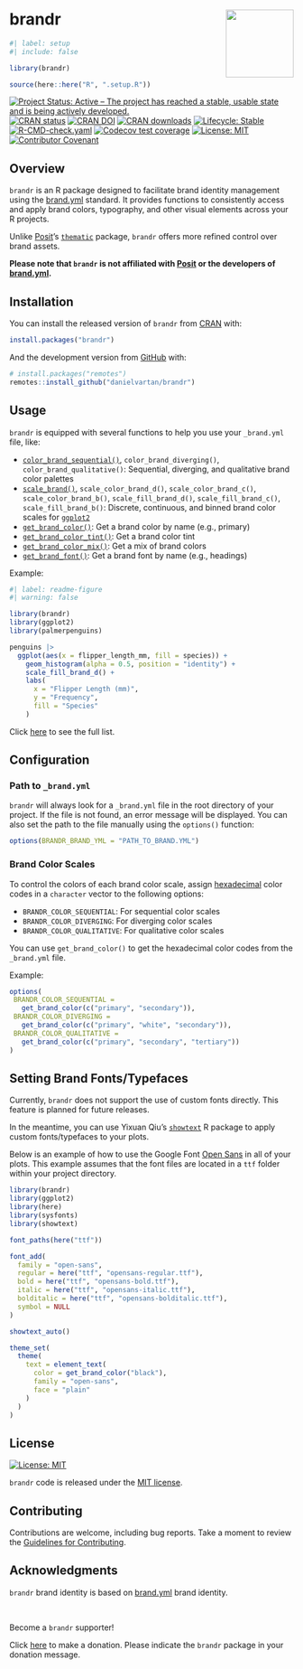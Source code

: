 # brandr <a href = "https://danielvartan.github.io/brandr/"><img src = "man/figures/logo.png" align="right" width="120" /></a>

<!-- quarto render -->

```r
#| label: setup
#| include: false

library(brandr)

source(here::here("R", ".setup.R"))
```

<!-- badges: start -->
[![Project Status: Active – The project has reached a stable, usable state and is being actively developed.](https://www.repostatus.org/badges/latest/active.svg)](https://www.repostatus.org/#active)
[![CRAN status](https://www.r-pkg.org/badges/version/brandr)](https://CRAN.R-project.org/package=brandr)
[![CRAN DOI](http://img.shields.io/badge/DOI-10.32614/CRAN.package.brandr-1284C5.svg)](https://doi.org/10.32614/CRAN.package.brandr)
[![CRAN downloads](https://cranlogs.r-pkg.org/badges/grand-total/brandr)](https://danielvartan.shinyapps.io/cran-logs/?package=brandr)
[![Lifecycle: Stable](https://img.shields.io/badge/lifecycle-stable-green.svg)](https://lifecycle.r-lib.org/articles/stages.html#stable)
[![R-CMD-check.yaml](https://github.com/danielvartan/brandr/actions/workflows/check-standard.yaml/badge.svg)](https://github.com/danielvartan/brandr/actions/workflows/check-standard.yaml)
[![Codecov test coverage](https://codecov.io/gh/danielvartan/brandr/branch/main/graph/badge.svg)](https://app.codecov.io/gh/danielvartan/brandr?branch=main)
[![License: MIT](https://img.shields.io/badge/license-MIT-green)](https://opensource.org/license/mit)
[![Contributor Covenant](https://img.shields.io/badge/Contributor%20Covenant-2.1-4baaaa.svg)](https://www.contributor-covenant.org/version/2/1/code_of_conduct/)
<!-- badges: end -->

## Overview

`brandr` is an R package designed to facilitate brand identity management using the [brand.yml](https://posit-dev.github.io/brand-yml/) standard. It provides functions to consistently access and apply brand colors, typography, and other visual elements across your R projects.

Unlike [Posit](https://posit.co/)'s [`thematic`](https://rstudio.github.io/thematic/) package, `brandr` offers more refined control over brand assets.

**Please note that `brandr` is not affiliated with [Posit](https://posit.co/) or the developers of [brand.yml](https://posit-dev.github.io/brand-yml/).**

## Installation

You can install the released version of `brandr` from [CRAN](https://CRAN.R-project.org/package=brandr) with:

```r
install.packages("brandr")
```

And the development version from [GitHub](https://github.com/) with:

```r
# install.packages("remotes")
remotes::install_github("danielvartan/brandr")
```

## Usage

`brandr` is equipped with several functions to help you use your `_brand.yml` file, like:

- [`color_brand_sequential()`](https://danielvartan.github.io/brandr/reference/color_brand_sequential.html), `color_brand_diverging()`, `color_brand_qualitative()`: Sequential, diverging, and qualitative brand color palettes
- [`scale_brand()`](https://danielvartan.github.io/brandr/reference/scale_brand.html), `scale_color_brand_d()`, `scale_color_brand_c()`, `scale_color_brand_b()`, `scale_fill_brand_d()`, `scale_fill_brand_c()`, `scale_fill_brand_b()`: Discrete, continuous, and binned brand color scales for [`ggplot2`](https://ggplot2.tidyverse.org/)
- [`get_brand_color()`](https://danielvartan.github.io/brandr/reference/get_brand_color.html): Get a brand color by name (e.g., primary)
- [`get_brand_color_tint()`](https://danielvartan.github.io/brandr/reference/get_brand_color_tint.html): Get a brand color tint
- [`get_brand_color_mix()`](https://danielvartan.github.io/brandr/reference/get_brand_color_mix.html): Get a mix of brand colors
- [`get_brand_font()`](https://danielvartan.github.io/brandr/reference/get_brand_font.html): Get a brand font by name (e.g., headings)

Example:

```r
#| label: readme-figure
#| warning: false

library(brandr)
library(ggplot2)
library(palmerpenguins)

penguins |>
  ggplot(aes(x = flipper_length_mm, fill = species)) +
    geom_histogram(alpha = 0.5, position = "identity") +
    scale_fill_brand_d() +
    labs(
      x = "Flipper Length (mm)",
      y = "Frequency",
      fill = "Species"
    )
```

Click [here](https://danielvartan.github.io/brandr/) to see the full list.

## Configuration

### Path to `_brand.yml`

`brandr` will always look for a `_brand.yml` file in the root directory of your project. If the file is not found, an error message will be displayed. You can also set the path to the file manually using the `options()` function:

```r
options(BRANDR_BRAND_YML = "PATH_TO_BRAND.YML")
```

### Brand Color Scales

To control the colors of each brand color scale, assign [hexadecimal](https://en.wikipedia.org/wiki/Web_colors) color codes in a `character` vector to the following options:

- `BRANDR_COLOR_SEQUENTIAL`: For sequential color scales
- `BRANDR_COLOR_DIVERGING`:  For diverging color scales
- `BRANDR_COLOR_QUALITATIVE`: For qualitative color scales

You can use `get_brand_color()` to get the hexadecimal color codes from the `_brand.yml` file.

Example:

```r
options(
 BRANDR_COLOR_SEQUENTIAL =
   get_brand_color(c("primary", "secondary")),
 BRANDR_COLOR_DIVERGING =
   get_brand_color(c("primary", "white", "secondary")),
 BRANDR_COLOR_QUALITATIVE =
   get_brand_color(c("primary", "secondary", "tertiary"))
)
```

## Setting Brand Fonts/Typefaces

Currently, `brandr` does not support the use of custom fonts directly. This feature is planned for future releases.

In the meantime, you can use Yixuan Qiu's [`showtext`](https://doi.org/10.32614/CRAN.package.showtext) R package to apply custom fonts/typefaces to your plots.

Below is an example of how to use the Google Font [Open Sans](https://fonts.google.com/specimen/Open+Sans) in all of your plots. This example assumes that the font files are located in a `ttf` folder within your project directory.

```r
library(brandr)
library(ggplot2)
library(here)
library(sysfonts)
library(showtext)

font_paths(here("ttf"))

font_add(
  family = "open-sans",
  regular = here("ttf", "opensans-regular.ttf"),
  bold = here("ttf", "opensans-bold.ttf"),
  italic = here("ttf", "opensans-italic.ttf"),
  bolditalic = here("ttf", "opensans-bolditalic.ttf"),
  symbol = NULL
)

showtext_auto()

theme_set(
  theme(
    text = element_text(
      color = get_brand_color("black"),
      family = "open-sans",
      face = "plain"
    )
  )
)
```

## License

[![License:
MIT](https://img.shields.io/badge/license-MIT-green)](https://opensource.org/license/mit)

`brandr` code is released under the [MIT license](https://opensource.org/license/mit).

## Contributing

Contributions are welcome, including bug reports. Take a moment to review the [Guidelines for Contributing](https://danielvartan.github.io/brandr/CONTRIBUTING.html).

## Acknowledgments

`brandr` brand identity is based on [brand.yml](https://posit-dev.github.io/brand-yml/) brand identity.


<br>

Become a `brandr` supporter!

Click [here](https://github.com/sponsors/danielvartan) to make a donation. Please indicate the `brandr` package in your donation message.
